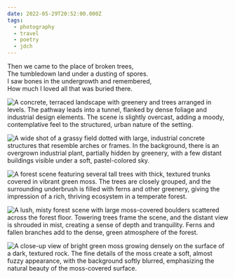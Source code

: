 ```yaml
---
date: 2022-05-29T20:52:00.000Z
tags:
  - photography
  - travel
  - poetry
  - jdch
---
```

Then we came to the place of broken trees,<br/>
The tumbledown land under a dusting of spores.<br/>
I saw bones in the undergrowth and remembered,<br/>
How much I loved all that was buried there.

![A concrete, terraced landscape with greenery and trees arranged in levels. The pathway leads into a tunnel, flanked by dense foliage and industrial design elements. The scene is slightly overcast, adding a moody, contemplative feel to the structured, urban nature of the setting.](../../assets/photos/20220529-IMG_1934.jpg)

![A wide shot of a grassy field dotted with large, industrial concrete structures that resemble arches or frames. In the background, there is an overgrown industrial plant, partially hidden by greenery, with a few distant buildings visible under a soft, pastel-colored sky.](../../assets/photos/20220530-IMG_2061.jpg)

![A forest scene featuring several tall trees with thick, textured trunks covered in vibrant green moss. The trees are closely grouped, and the surrounding underbrush is filled with ferns and other greenery, giving the impression of a rich, thriving ecosystem in a temperate forest.](../../assets/photos/20220530-IMG_1974.jpg)

![A lush, misty forest scene with large moss-covered boulders scattered across the forest floor. Towering trees frame the scene, and the distant view is shrouded in mist, creating a sense of depth and tranquility. Ferns and fallen branches add to the dense, green atmosphere of the forest.](../../assets/photos/20220530-IMG_2002.jpg)

![A close-up view of bright green moss growing densely on the surface of a dark, textured rock. The fine details of the moss create a soft, almost fuzzy appearance, with the background softly blurred, emphasizing the natural beauty of the moss-covered surface.](../../assets/photos/20220530-IMG_2029.jpg)
